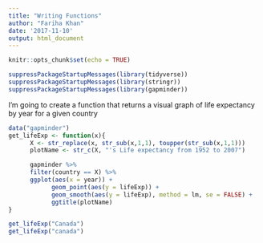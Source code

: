 ```yaml
---
title: "Writing Functions"
author: "Fariha Khan"
date: '2017-11-10'
output: html_document
---
```


```r
knitr::opts_chunk$set(echo = TRUE)
```


```r
suppressPackageStartupMessages(library(tidyverse))
suppressPackageStartupMessages(library(stringr))
suppressPackageStartupMessages(library(gapminder))
```

I'm going to create a function that returns a visual graph of life expectancy by year for a given country
```r
data("gapminder")
get_lifeExp <- function(x){
      X <- str_replace(x, str_sub(x,1,1), toupper(str_sub(x,1,1)))
      plotName <- str_c(X, "'s Life expectancy from 1952 to 2007")

      gapminder %>% 
      filter(country == X) %>% 
      ggplot(aes(x = year)) +
            geom_point(aes(y = lifeExp)) +
            geom_smooth(aes(y = lifeExp), method = lm, se = FALSE) +
            ggtitle(plotName)
}

get_lifeExp("Canada")
get_lifeExp("canada")
```

